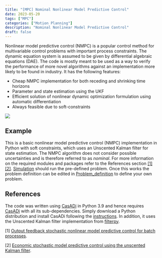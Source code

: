 ```yaml
---
title: "[MPC] Nominal Nonlinear Model Predictive Control"
date: 2023-05-20
tags: ["MPC"]
categories: ["Motion Planning"]
description: "Nominal Nonlinear Model Predictive Control"
draft: false
---
```

Nonlinear model predictive control (NMPC) is a popular control method for multivariable control problems with important process constraints. The dynamic equation system is assumed to be given by differential algebraic equations (DAE). The code is mostly meant to be used as a way to verify the performance of more novel algorithms against an implementation more likely to be found in industry. It has the following features: 

* Cheap NMPC implementation for both receding and shrinking time horizons
* Parameter and state estimation using the UKF
* Efficient solution of nonlinear dynamic optimization formulation using automatic differentiation
* Always feasible due to soft-constraints

![](https://www.researchgate.net/profile/Eric-Bradford/publication/332637986/figure/fig12/AS:812403809845250@1570703570114/Temperature-trajectories-of-100-MC-simulation-for-nominal-NMPC.jpg)

## Example
This is a basic nonlinear model predictive control (NMPC) implementation in Python with soft constraints, which uses an Unscented Kalman filter for state estimation. The NMPC algorithm does not consider possible uncertainties and is therefore referred to as *nominal*. For more information on the required modules and packages refer to the References section [[1]](#ref1)[[2]](#ref2). [Simulation](https://github.com/phatcvo/Nominal-Nonlinear-Model-Predictive-Control/blob/main/Simulation.py) should run the pre-defined problem. Once this works the problem definition can be edited in [Problem_definition](https://github.com/phatcvo/Nominal-Nonlinear-Model-Predictive-Control/blob/main/Problem_definition.py) to define your own problem.


## References
The code was written using [CasADi](https://web.casadi.org/) in Python 3.9 and hence requires [CasADi](https://web.casadi.org/) with all its sub-dependencies. Simply download a Python distribution and install CasADi following the [instructions](https://github.com/casadi/casadi/wiki/InstallationInstructions). In addition, it uses the Unscented Kalman filter implementation from [filterpy](https://filterpy.readthedocs.io/en/latest/). 

<a name="ref1">[1]</a> [Output feedback stochastic nonlinear model predictive control for batch processes](https://www.sciencedirect.com/science/article/pii/S0098135419300286). 

<a name="ref2">[2]</a> [Economic stochastic model predictive control using the unscented Kalman filter](https://www.sciencedirect.com/science/article/pii/S2405896318320196).

